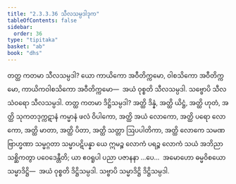 ```yaml
---
title: "2.3.3.36 သီလသမ္ပဒါဒုက"
tableOfContents: false
sidebar:
  order: 36
type: "tipitaka"
basket: "ab"
book: "dhs"
---
```



<DynamicBreadcrumb />

<Division number="1370" book="dhs" e="ch" v="29" p="263">

<Paragraph number="2075" book="dhs">
တတ္ထ ကတမာ သီလသမ္ပဒါ? ယော ကာယိကော အဝီတိက္ကမော, ဝါစသိကော အဝီတိက္ကမော, ကာယိကဝါစသိကော အဝီတိက္ကမော—  အယံ ဝုစ္စတိ သီလသမ္ပဒါ. သဗ္ဗောပိ သီလသံဝရော သီလသမ္ပဒါ.
</Paragraph>

</Division>
<Division number="1371" book="dhs" e="ch" v="29" p="263">

<Paragraph number="2076" book="dhs">
တတ္ထ ကတမာ ဒိဋ္ဌိသမ္ပဒါ? အတ္ထိ ဒိန္နံ, အတ္ထိ ယိဋ္ဌံ, အတ္ထိ ဟုတံ, အတ္ထိ သုကတဒုက္ကဋာနံ ကမ္မာနံ ဖလံ ဝိပါကော, အတ္ထိ အယံ လောကော, အတ္ထိ ပရော လောကော, အတ္ထိ မာတာ, အတ္ထိ ပိတာ, အတ္ထိ သတ္တာ ဩပပါတိကာ, အတ္ထိ လောကေ သမဏဗြာဟ္မဏာ သမ္မဂ္ဂတာ သမ္မာပဋိပန္နာ ယေ ဣမဉ္စ လောကံ ပရဉ္စ လောကံ သယံ အဘိညာ သစ္ဆိကတွာ ပဝေဒေန္တီတိ; ယာ ဧဝရူပါ ပညာ ပဇာနနာ …ပေ…  အမောဟော ဓမ္မဝိစယော သမ္မာဒိဋ္ဌိ—  အယံ ဝုစ္စတိ ဒိဋ္ဌိသမ္ပဒါ. သဗ္ဗာပိ သမ္မာဒိဋ္ဌိ ဒိဋ္ဌိသမ္ပဒါ.
</Paragraph>
</Division>
